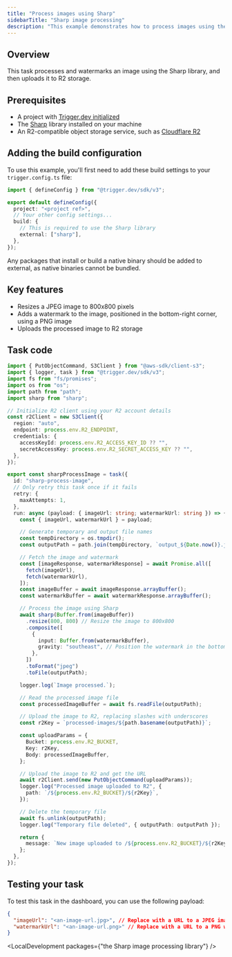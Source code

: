 ```yaml
---
title: "Process images using Sharp"
sidebarTitle: "Sharp image processing"
description: "This example demonstrates how to process images using the Sharp library with Trigger.dev."
---
```



## Overview

This task processes and watermarks an image using the Sharp library, and then uploads it to R2 storage.

## Prerequisites

- A project with [Trigger.dev initialized](/quick-start)
- The [Sharp](https://sharp.pixelplumbing.com/install) library installed on your machine
- An R2-compatible object storage service, such as [Cloudflare R2](https://developers.cloudflare.com/r2)

## Adding the build configuration

To use this example, you'll first need to add these build settings to your `trigger.config.ts` file:

```ts trigger.config.ts
import { defineConfig } from "@trigger.dev/sdk/v3";

export default defineConfig({
  project: "<project ref>",
  // Your other config settings...
  build: {
    // This is required to use the Sharp library
    external: ["sharp"],
  },
});
```

<Note>
  Any packages that install or build a native binary should be added to external, as native binaries
  cannot be bundled.
</Note>

## Key features

- Resizes a JPEG image to 800x800 pixels
- Adds a watermark to the image, positioned in the bottom-right corner, using a PNG image
- Uploads the processed image to R2 storage

## Task code

```ts trigger/sharp-image-processing.ts
import { PutObjectCommand, S3Client } from "@aws-sdk/client-s3";
import { logger, task } from "@trigger.dev/sdk/v3";
import fs from "fs/promises";
import os from "os";
import path from "path";
import sharp from "sharp";

// Initialize R2 client using your R2 account details
const r2Client = new S3Client({
  region: "auto",
  endpoint: process.env.R2_ENDPOINT,
  credentials: {
    accessKeyId: process.env.R2_ACCESS_KEY_ID ?? "",
    secretAccessKey: process.env.R2_SECRET_ACCESS_KEY ?? "",
  },
});

export const sharpProcessImage = task({
  id: "sharp-process-image",
  // Only retry this task once if it fails
  retry: {
    maxAttempts: 1,
  },
  run: async (payload: { imageUrl: string; watermarkUrl: string }) => {
    const { imageUrl, watermarkUrl } = payload;

    // Generate temporary and output file names
    const tempDirectory = os.tmpdir();
    const outputPath = path.join(tempDirectory, `output_${Date.now()}.jpg`);

    // Fetch the image and watermark
    const [imageResponse, watermarkResponse] = await Promise.all([
      fetch(imageUrl),
      fetch(watermarkUrl),
    ]);
    const imageBuffer = await imageResponse.arrayBuffer();
    const watermarkBuffer = await watermarkResponse.arrayBuffer();

    // Process the image using Sharp
    await sharp(Buffer.from(imageBuffer))
      .resize(800, 800) // Resize the image to 800x800
      .composite([
        {
          input: Buffer.from(watermarkBuffer),
          gravity: "southeast", // Position the watermark in the bottom-right corner
        },
      ])
      .toFormat("jpeg")
      .toFile(outputPath);

    logger.log(`Image processed.`);

    // Read the processed image file
    const processedImageBuffer = await fs.readFile(outputPath);

    // Upload the image to R2, replacing slashes with underscores
    const r2Key = `processed-images/${path.basename(outputPath)}`;

    const uploadParams = {
      Bucket: process.env.R2_BUCKET,
      Key: r2Key,
      Body: processedImageBuffer,
    };

    // Upload the image to R2 and get the URL
    await r2Client.send(new PutObjectCommand(uploadParams));
    logger.log("Processed image uploaded to R2", {
      path: `/${process.env.R2_BUCKET}/${r2Key}`,
    });

    // Delete the temporary file
    await fs.unlink(outputPath);
    logger.log("Temporary file deleted", { outputPath: outputPath });

    return {
      message: `New image uploaded to /${process.env.R2_BUCKET}/${r2Key}`,
    };
  },
});
```

## Testing your task

To test this task in the dashboard, you can use the following payload:

```json
{
  "imageUrl": "<an-image-url.jpg>", // Replace with a URL to a JPEG image
  "watermarkUrl": "<an-image-url.png>" // Replace with a URL to a PNG watermark image
}
```

<LocalDevelopment packages={"the Sharp image processing library"} />

